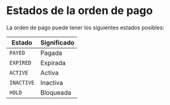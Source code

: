 # Estados de la orden de pago

La orden de pago puede tener los siguientes estados posibles:

| **Estado** | **Significado** |
|------------|-----------------|
| `PAYED`    | Pagada          |
| `EXPIRED`  | Expirada        |
| `ACTIVE`   | Activa          |
| `INACTIVE` | Inactiva        |
| `HOLD`     | Bloqueada       |
